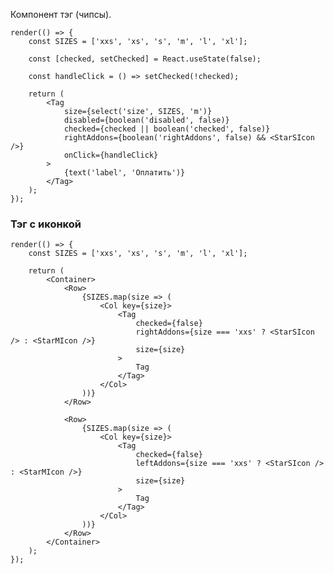 
Компонент тэг (чипсы).

```tsx live
render(() => {
    const SIZES = ['xxs', 'xs', 's', 'm', 'l', 'xl'];

    const [checked, setChecked] = React.useState(false);

    const handleClick = () => setChecked(!checked);

    return (
        <Tag
            size={select('size', SIZES, 'm')}
            disabled={boolean('disabled', false)}
            checked={checked || boolean('checked', false)}
            rightAddons={boolean('rightAddons', false) && <StarSIcon />}
            onClick={handleClick}
        >
            {text('label', 'Оплатить')}
        </Tag>
    );
});
```

### Тэг с иконкой

```tsx live
render(() => {
    const SIZES = ['xxs', 'xs', 's', 'm', 'l', 'xl'];

    return (
        <Container>
            <Row>
                {SIZES.map(size => (
                    <Col key={size}>
                        <Tag
                            checked={false}
                            rightAddons={size === 'xxs' ? <StarSIcon /> : <StarMIcon />}
                            size={size}
                        >
                            Tag
                        </Tag>
                    </Col>
                ))}
            </Row>

            <Row>
                {SIZES.map(size => (
                    <Col key={size}>
                        <Tag
                            checked={false}
                            leftAddons={size === 'xxs' ? <StarSIcon /> : <StarMIcon />}
                            size={size}
                        >
                            Tag
                        </Tag>
                    </Col>
                ))}
            </Row>
        </Container>
    );
});
```
